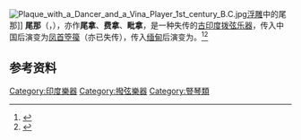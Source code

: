 {{Distinguish|维纳琴}}
{{Expand language|1=en|time=2021-02-14T05:49:48+00:00}}
[[File:Plaque_with_a_Dancer_and_a_Vina_Player_1st_century_B.C.jpg|thumb]][[浮雕|浮雕]]中的尾那]]
'''尾那'''（{{lang-sa|वीणा}}，{{lang|la|''vīṇā''}}），亦作'''尾拿'''、'''费拿'''、'''毗拿'''，是一种失传的[[古印度|古印度]][[拨弦乐器|拨弦乐器]]，传入中国后演变为[[凤首箜篌|凤首箜篌]]（亦已失传），传入[[缅甸|缅甸]]后演变为{{le|弯琴|saung}}。<ref>{{Cite journal|title=Adaptations of Harps Reflected in Murals of the Chinese Western Regions|author=李玫|url=https://www.jstor.org/stable/90012946|journal=Music in Art|issue=1-2|year=2014|volume=39|page=43-55|issn=1522-7464}}</ref><ref>{{Cite web|title=凤首箜篌寻踪|url=https://wh.cnki.net/collection/detail/10168|accessdate=2021-02-14|author=路家庆|date=2017|work=中华文化画报|publisher=知网文化}}</ref>

== 参考资料 ==
<references />

[[Category:印度樂器|Category:印度樂器]]
[[Category:撥弦樂器|Category:撥弦樂器]]
[[Category:豎琴類|Category:豎琴類]]